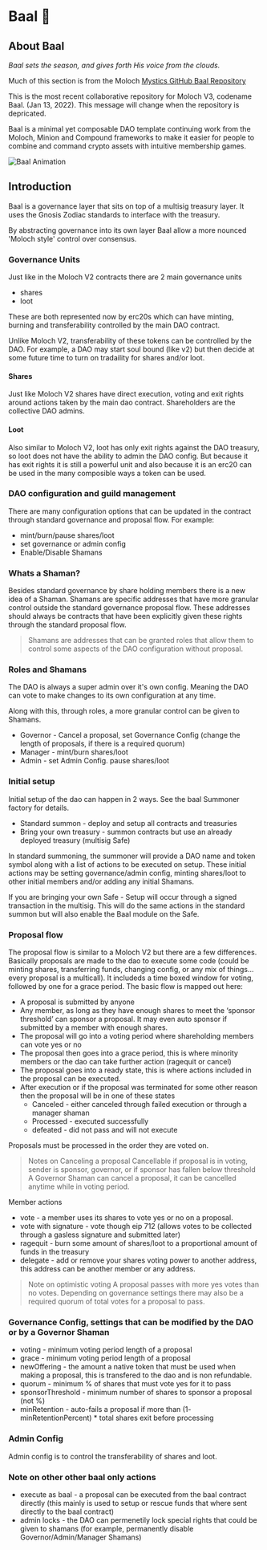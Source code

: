 
# Baal 👺

## About Baal

_Baal sets the season, and gives forth His voice from the clouds._

Much of this section is from the Moloch [Mystics GitHub Baal Repository](https://github.com/Moloch-Mystics/Baal)

This is the most recent collaborative repository for Moloch V3, codename Baal. (Jan 13, 2022). This message will change when the repository is depricated.

Baal is a minimal yet composable DAO template continuing work from the Moloch, Minion and Compound frameworks to make it easier for people to combine and command crypto assets with intuitive membership games.

<Image src="/baal.gif" alt="Baal Animation" width={500} height={500} />

## Introduction
Baal is a governance layer that sits on top of a multisig treasury layer. It uses the Gnosis Zodiac standards to interface with the treasury.

By abstracting governance into its own layer Baal allow a more nounced 'Moloch style' control over consensus.

### Governance Units
Just like in the Moloch V2 contracts there are 2 main governance units
 - shares
 - loot
 
These are both represented now by erc20s which can have minting, burning and transferability controlled by the main DAO contract.

Unlike Moloch V2, transferability of these tokens can be controlled by the DAO. For example, a DAO may start soul bound (like v2) but then decide at some future time to turn on tradaility for shares and/or loot.

#### Shares
Just like Moloch V2 shares have direct execution, voting and exit rights around actions taken by the main dao contract. Shareholders are the collective DAO admins.

#### Loot
Also similar to Moloch V2, loot has only exit rights against the DAO treasury, so loot does not have the ability to admin the DAO config. But because it has exit rights it is still a powerful unit and also because it is an erc20 can be used in the many composible ways a token can be used.

### DAO configuration and guild management
There are many configuration options that can be updated in the contract through standard governance and proposal flow. For example:

- mint/burn/pause shares/loot
- set governance or admin config
- Enable/Disable Shamans

### Whats a Shaman?
Besides standard governance by share holding members there is a new idea of a Shaman. Shamans are specific addresses that have more granular control outside the standard governance proposal flow. These addresses should always be contracts that have been explicitly given these rights through the standard proposal flow.

> Shamans are addresses that can be granted roles that allow them to control some aspects of the DAO configuration without proposal.

### Roles and Shamans

The DAO is always a super admin over it's own config. Meaning the DAO can vote to make changes to its own configuration at any time.

Along with this, through roles, a more granular control can be given to Shamans.

- Governor - Cancel a proposal, set Governance Config (change the length of proposals, if there is a required quorum)
- Manager - mint/burn shares/loot
- Admin - set Admin Config. pause shares/loot

### Initial setup
Initial setup of the dao can happen in 2 ways. See the baal Summoner factory for details. 

- Standard summon - deploy and setup all contracts and treasuries
- Bring your own treasury - summon contracts but use an already deployed treasury (multisig Safe)

In standard summoning, the summoner will provide a DAO name and token symbol along with a list of actions to be executed on setup. These initial actions may be setting governance/admin config, minting shares/loot to other initial members and/or adding any initial Shamans.

If you are bringing your own Safe - Setup will occur through a signed transaction in the multisig. This will do the same actions in the standard summon but will also enable the Baal module on the Safe.

### Proposal flow
The proposal flow is similar to a Moloch V2 but there are a few differences. Basically proposals are made to the dao to execute some code (could be minting shares, transferring funds, changing config, or any mix of things... every proposal is a multicall). It includeds a time boxed window for voting, followed by one for a grace period. The basic flow is mapped out here:

- A proposal is submitted by anyone
- Any member, as long as they have enough shares to meet the ‘sponsor threshold’ can sponsor a proposal. It may even auto sponsor if submitted by a member with enough shares. 
- The proposal will go into a voting period where shareholding members can vote yes or no
- The proposal then goes into a grace period, this is where minority members or the dao can take further action (ragequit or cancel)
- The proposal goes into a ready state, this is where actions included in the proposal can be executed.
- After execution or if the proposal was terminated for some other reason then the proposal will be in one of these states
    - Canceled - either canceled through failed execution or through a manager shaman
    - Processed - executed successfully
    - defeated - did not pass and will not execute

Proposals must be processed in the order they are voted on.
        
> Notes on Canceling a proposal
> Cancellable if proposal is in voting, sender is sponsor, governor, or if sponsor has fallen below threshold
> A Governor Shaman can cancel a proposal, it can be cancelled anytime while in voting period.

Member actions
- vote - a member uses its shares to vote yes or no on a proposal.
- vote with signature - vote though eip 712 (allows votes to be collected through a gasless signature and submitted later)
- ragequit - burn some amount of shares/loot to a proportional amount of funds in the treasury
- delegate - add or remove your shares voting power to another address, this address can be another member or any address.

> Note on optimistic voting
> A proposal passes with more yes votes than no votes. Depending on governance settings there may also be a required quorum of total votes for a proposal to pass.

### Governance Config, settings that can be modified by the DAO or by a Governor Shaman
- voting - minimum voting period length of a proposal
- grace -  minimum voting period length of a proposal
- newOffering - the amount a native token that must be used when making a proposal, this is transfered to the dao and is non refundable.
- quorum - minimum % of shares that must vote yes for it to pass
- sponsorThreshold - minimum number of shares to sponsor a proposal (not %)
- minRetention - auto-fails a proposal if more than (1- minRetentionPercent) * total shares exit before processing
        
### Admin Config
Admin config is to control the transferability of shares and loot.

### Note on other other baal only actions

- execute as baal - a proposal can be executed from the baal contract directly (this mainly is used to setup or rescue funds that where sent directly to the baal contract)
- admin locks - the DAO can permenetily lock special rights that could be given to shamans (for example, permanently disable Governor/Admin/Manager Shamans) 




